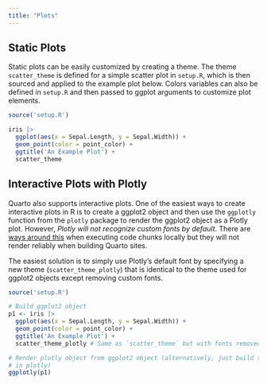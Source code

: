 ```yaml
---
title: "Plots"
---
```


## Static Plots

Static plots can be easily customized by creating a theme. The theme `scatter_theme` is defined for a simple scatter plot in `setup.R`, which is then sourced and applied to the example plot below. Colors variables can also be defined in `setup.R` and then passed to ggplot arguments to customize plot elements.

```r
source('setup.R')

iris |>
  ggplot(aes(x = Sepal.Length, y = Sepal.Width)) +
  geom_point(color = point_color) +
  ggtitle('An Example Plot') +
  scatter_theme
```

## Interactive Plots with Plotly

Quarto also supports interactive plots. One of the easiest ways to create interactive plots in R is to create a ggplot2 object and then use the `ggplotly` function from the `plotly` package to render the ggplot2 object as a Plotly plot. However, *Plotly will not recognize custom fonts by default*. There are [ways around this](https://github.com/plotly/plotly.R/issues/2117#issuecomment-1341158070) when executing code chunks locally but they will not render reliably when building Quarto sites.

The easiest solution is to simply use Plotly's default font by specifying a new theme (`scatter_theme_plotly`) that is identical to the theme used for ggplot2 objects except removing custom fonts.

```r
source('setup.R')

# Build ggplot2 object
p1 <- iris |>
  ggplot(aes(x = Sepal.Length, y = Sepal.Width)) +
  geom_point(color = point_color) +
  ggtitle('An Example Plot') +
  scatter_theme_plotly # Same as `scatter_theme` but with fonts removed

# Render plotly object from ggplot2 object (alternatively, just build the plot
# in plotly)
ggplotly(p1)
```

